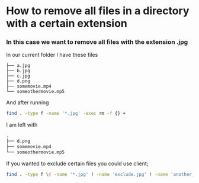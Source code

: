 # How to remove all files in a directory with a certain extension

### In this case we want to remove all files with the extension .jpg

In our current folder I have these files

```
├── a.jpg
├── b.jpg
├── c.jpg
├── d.png
├── somemovie.mp4
└── someothermovie.mp5
```

And after running

```bash
find . -type f -name '*.jpg' -exec rm -f {} +
```

I am left with

```bash
.
├── d.png
├── somemovie.mp4
└── someothermovie.mp5
```

If you wanted to exclude certain files you could use client;

```bash
find . -type f \( -name '*.jpg' ! -name 'exclude.jpg' ! -name 'another_exclude.jpg' \) -exec rm -f {} +
```
